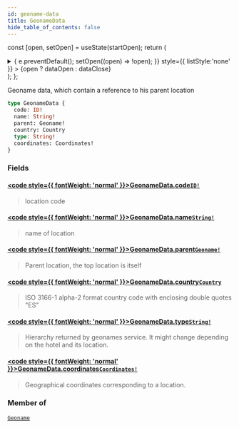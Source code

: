 ```yaml
---
id: geoname-data
title: GeonameData
hide_table_of_contents: false
---
```






const [open, setOpen] = useState(startOpen);
return (
<details {...(open ? { open: true } : {})} className="details" style={{ border:'none', boxShadow:'none', background:'var(--ifm-background-color)' }}>
<summary
onClick={(e) => {
e.preventDefault();
setOpen((open) => !open);
}}
style={{ listStyle:'none' }} >
{open ? dataOpen : dataClose}
</summary>
{open && children}
</details>
);
};

Geoname data, which contain a reference to his parent location

```graphql
type GeonameData {
  code: ID!
  name: String!
  parent: Geoname!
  country: Country
  type: String!
  coordinates: Coordinates!
}
```

### Fields

#### [<code style={{ fontWeight: 'normal' }}>GeonameData.<b>code</b></code>](#)<Bullet />[`ID!`](/api/scalars/id) <Badge class="badge badge--secondary" text="non-null"/> <Badge class="badge badge--secondary" text="scalar"/>

> location code

#### [<code style={{ fontWeight: 'normal' }}>GeonameData.<b>name</b></code>](#)<Bullet />[`String!`](/api/scalars/string) <Badge class="badge badge--secondary" text="non-null"/> <Badge class="badge badge--secondary" text="scalar"/>

> name of location

#### [<code style={{ fontWeight: 'normal' }}>GeonameData.<b>parent</b></code>](#)<Bullet />[`Geoname!`](/api/objects/geoname) <Badge class="badge badge--secondary" text="non-null"/> <Badge class="badge badge--secondary" text="object"/>

> Parent location, the top location is itself

#### [<code style={{ fontWeight: 'normal' }}>GeonameData.<b>country</b></code>](#)<Bullet />[`Country`](/api/scalars/country) <Badge class="badge badge--secondary" text="scalar"/>

> ISO 3166-1 alpha-2 format country code with enclosing double quotes "ES"

#### [<code style={{ fontWeight: 'normal' }}>GeonameData.<b>type</b></code>](#)<Bullet />[`String!`](/api/scalars/string) <Badge class="badge badge--secondary" text="non-null"/> <Badge class="badge badge--secondary" text="scalar"/>

> Hierarchy returned by geonames service. It might change depending on the hotel and its location.

#### [<code style={{ fontWeight: 'normal' }}>GeonameData.<b>coordinates</b></code>](#)<Bullet />[`Coordinates!`](/api/objects/coordinates) <Badge class="badge badge--secondary" text="non-null"/> <Badge class="badge badge--secondary" text="object"/>

> Geographical coordinates corresponding to a location.

### Member of

[`Geoname`](/api/objects/geoname) <Badge class="badge badge--secondary" text="object"/>
